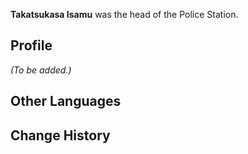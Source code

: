 {{stub|Needs info from Heizou's Hangout. Needs infobox relations. (and relations need to be linked back here)}}
{{Meta
<!-- Remove this template after adding the missing info -->
|missing_NPC_profile  = yes
}}
{{Character Infobox
|type             = NPC
|image            = NPC Takatsukasa Isamu.png
|deceased         = Past
|region           = Inazuma
|affiliation      = 

|ancestry         = <!-- Clan/family -->
|father           = 
|mother           = 
|spouse           = 
|sibling          = Takatsukasa Susumu
|child            = Takatsukasa Chika
|relative         = 
}}
'''Takatsukasa Isamu''' was the head of the Police Station.

==Profile==
<!-- Detailed story/lore information goes here. -->
''(To be added.)''

==Other Languages==
{{Other Languages
|default_hidden=1
|en      = Takatsukasa Isamu
|zhs     = 鹰司勇
|zhs_rm  = Yīngsī Yǒng
|zht     = 鷹司勇
|zht_rm  = Yīngsī Yǒng
|ja      = 鷹司勇
|ja_rm   = Takatsukasa Isamu
|ko      = 타카츠카사 이사무
|ko_rm   = Takacheukasa Isamu
|es      = Takatsukasa Isamu
|fr      = Takatsukasa Isamu
|ru      = Такацукаса Исаму
|th      = Takatsukasa Isamu
|vi      = Takatsukasa Isamu
|de      = Takatsukasa Isamu
|id      = Takatsukasa Isamu
|pt      = Takatsukasa Isamu
|tr      = 
|it      = 
}}

==Change History==
{{Change History|2.8}}
<!--
==References==
{{Reflist}}
-->